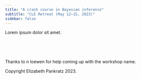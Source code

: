 ```yaml
---
title: "A crash course in Bayesian inference"
subtitle: "CLE Retreat (May 12–15, 2023)"
sidebar: false
---
```


Lorem ipsum dolor sit amet.

<br><br><br>

Thanks to n loewen for help coming up with the workshop name.

Copyright Elizabeth Pankratz 2023.
